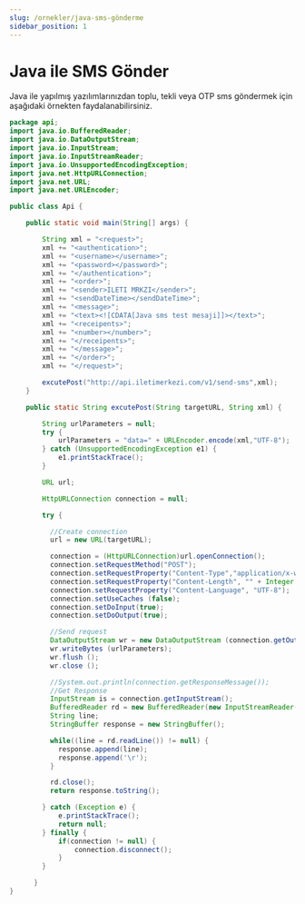 ```yaml
---
slug: /ornekler/java-sms-gönderme
sidebar_position: 1
---
```


# Java ile SMS Gönder
Java ile yapılmış yazılımlarınızdan toplu, tekli veya OTP sms göndermek için aşağıdaki örnekten faydalanabilirsiniz.

```java
package api;
import java.io.BufferedReader;
import java.io.DataOutputStream;
import java.io.InputStream;
import java.io.InputStreamReader;
import java.io.UnsupportedEncodingException;
import java.net.HttpURLConnection;
import java.net.URL;
import java.net.URLEncoder;

public class Api {

	public static void main(String[] args) {

		String xml = "<request>";
        xml += "<authentication>";
        xml += "<username></username>";
        xml += "<password></password>";
        xml += "</authentication>";
        xml += "<order>";
        xml += "<sender>ILETI MRKZI</sender>";
        xml += "<sendDateTime></sendDateTime>";
        xml += "<message>";
        xml += "<text><![CDATA[Java sms test mesaji]]></text>";
        xml += "<receipents>";
        xml += "<number></number>";
        xml += "</receipents>";
        xml += "</message>";
        xml += "</order>";
        xml += "</request>";

		excutePost("http://api.iletimerkezi.com/v1/send-sms",xml);
	}

	public static String excutePost(String targetURL, String xml) {

		String urlParameters = null;
		try {
			urlParameters = "data=" + URLEncoder.encode(xml,"UTF-8");
		} catch (UnsupportedEncodingException e1) {
			e1.printStackTrace();
		}

	    URL url;

	    HttpURLConnection connection = null;

	    try {

	      //Create connection
	      url = new URL(targetURL);

	      connection = (HttpURLConnection)url.openConnection();
	      connection.setRequestMethod("POST");
	      connection.setRequestProperty("Content-Type","application/x-www-form-urlencoded");
	      connection.setRequestProperty("Content-Length", "" + Integer.toString(urlParameters.getBytes().length));
	      connection.setRequestProperty("Content-Language", "UTF-8");
	      connection.setUseCaches (false);
	      connection.setDoInput(true);
	      connection.setDoOutput(true);

	      //Send request
	      DataOutputStream wr = new DataOutputStream (connection.getOutputStream ());
	      wr.writeBytes (urlParameters);
	      wr.flush ();
	      wr.close ();

	      //System.out.println(connection.getResponseMessage());
	      //Get Response
	      InputStream is = connection.getInputStream();
	      BufferedReader rd = new BufferedReader(new InputStreamReader(is,"UTF-8"));
	      String line;
	      StringBuffer response = new StringBuffer();

	      while((line = rd.readLine()) != null) {
	        response.append(line);
	        response.append('\r');
	      }

	      rd.close();
	      return response.toString();

	    } catch (Exception e) {
	    	e.printStackTrace();
	    	return null;
	    } finally {
	    	if(connection != null) {
	    		connection.disconnect();
	    	}
	    }

	  }
}
```